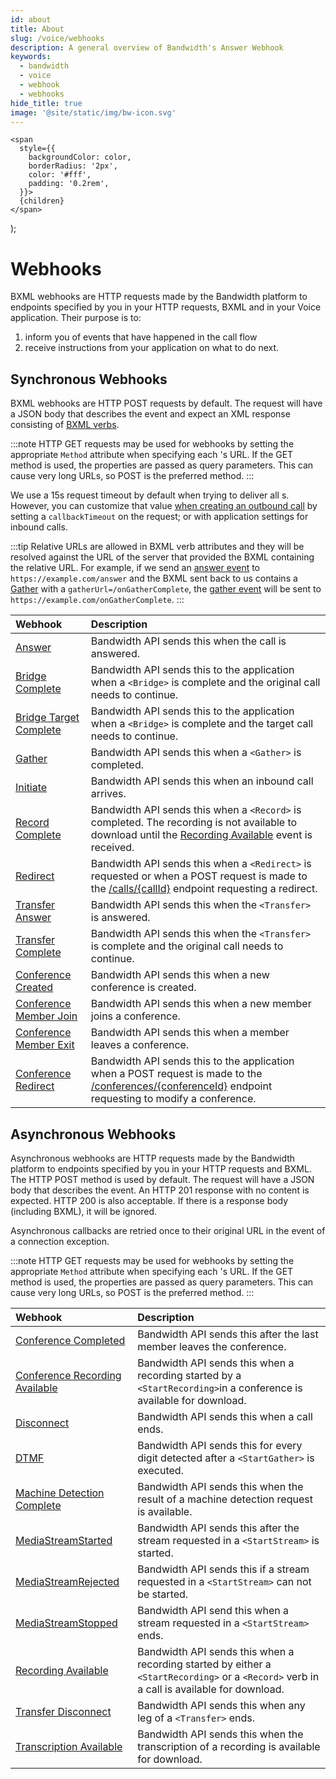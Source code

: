 ```yaml
---
id: about
title: About
slug: /voice/webhooks
description: A general overview of Bandwidth's Answer Webhook
keywords:
  - bandwidth
  - voice
  - webhook
  - webhooks
hide_title: true
image: '@site/static/img/bw-icon.svg'
---
```


    <span
      style={{
        backgroundColor: color,
        borderRadius: '2px',
        color: '#fff',
        padding: '0.2rem',
      }}>
      {children}
    </span>
  );

# Webhooks

BXML webhooks are HTTP requests made by the Bandwidth platform to endpoints specified by you in your HTTP requests, BXML and in your Voice application. Their purpose is to:
  1. inform you of events that have happened in the call flow
  2. receive instructions from your application on what to do next.

## Synchronous Webhooks

BXML webhooks are HTTP <Highlight color="#079CEE">POST</Highlight> requests by default. The request will have a JSON body that describes the event and expect an XML response consisting of [BXML verbs](docs/voice/bxml/).

:::note
HTTP <Highlight color="#00bf8c">GET</Highlight> requests may be used for webhooks by setting the appropriate `Method` attribute when specifying each 's URL. If the <Highlight color="#00bf8c">GET</Highlight> method is used, the properties are passed as query parameters. This can cause very long URLs, so <Highlight color="#079CEE">POST</Highlight> is the preferred method.
:::

We use a 15s request timeout by default when trying to deliver all s. However, you can customize that value [when creating an outbound call](apis/voice#operation/createCall/) by setting a `callbackTimeout` on the request; or with application settings for inbound calls.

:::tip
Relative URLs are allowed in BXML verb attributes and they will be resolved against the URL of the server that provided the BXML containing the relative URL. For example, if we send an [answer event](docs/voice/webhooks/answer/) to `https://example.com/answer` and the BXML sent back to us contains a [Gather](docs/voice/bxml/gather/) with a `gatherUrl=/onGatherComplete`, the [gather event](docs/voice/webhooks/gather/) will be sent to `https://example.com/onGatherComplete`.
:::

| Webhook                                           | Description                                                                                                                                                                                                  |
|:--------------------------------------------------|:-------------------------------------------------------------------------------------------------------------------------------------------------------------------------------------------------------------|
| [Answer](docs/voice/webhooks/answer/)                               | Bandwidth API sends this when the call is answered.                                                                                                                                       |
| [Bridge Complete](docs/voice/webhooks/bridgeComplete/)              | Bandwidth API sends this to the application when a `<Bridge>` is complete and the original call needs to continue.                                                                                           |
| [Bridge Target Complete](docs/voice/webhooks/bridgeTargetComplete/) | Bandwidth API sends this to the application when a `<Bridge>` is complete and the target call needs to continue.                                                                                             |
| [Gather](docs/voice/webhooks/gather/)                               | Bandwidth API sends this when a `<Gather>` is completed.                                                                                                                                                     |
| [Initiate](docs/voice/webhooks/initiate/)                           | Bandwidth API sends this when an inbound call arrives.                                                                                                                                    |
| [Record Complete](docs/voice/webhooks/recordComplete/)              | Bandwidth API sends this when a `<Record>` is completed. The recording is not available to download until the [Recording Available](docs/voice/webhooks/recordingAvailable/) event is received.             |
| [Redirect](docs/voice/webhooks/redirect/)                           | Bandwidth API sends this when a `<Redirect>` is requested or when a <Highlight color="#079CEE">POST</Highlight> request is made to the [/calls/{callId}](apis/voice#operation/modifyCall/) endpoint requesting a redirect. |
| [Transfer Answer](docs/voice/webhooks/transferAnswer/)              | Bandwidth API sends this when the `<Transfer>` is answered.                                                                                                                                 |
| [Transfer Complete](docs/voice/webhooks/transferComplete/)          | Bandwidth API sends this when the `<Transfer>` is complete and the original call needs to continue.                                                                                         |
| [Conference Created](docs/voice/webhooks/conferenceCreated/)        | Bandwidth API sends this when a new conference is created.                                                                                                                                                   |
| [Conference Member Join](docs/voice/webhooks/conferenceMemberJoin/) | Bandwidth API sends this when a new member joins a conference.                                                                                                                                               |
| [Conference Member Exit](docs/voice/webhooks/conferenceMemberExit/) | Bandwidth API sends this when a member leaves a conference.                                                                                                                                                  |
| [Conference Redirect](docs/voice/webhooks/conferenceRedirect/)      | Bandwidth API sends this to the application when a <Highlight color="#079CEE">POST</Highlight> request is made to the [/conferences/{conferenceId}](apis/voice#operation/modifyConferenc/) endpoint requesting to modify a conference. |

## Asynchronous Webhooks

Asynchronous webhooks are HTTP requests made by the Bandwidth platform to endpoints specified by you in your HTTP requests and BXML. The HTTP <Highlight color="#079CEE">POST</Highlight> method is used by default. The request will have a JSON body that describes the event.  An HTTP 201 response with no content is expected.  HTTP 200 is also acceptable. If there is a response body (including BXML), it will be ignored.

Asynchronous callbacks are retried once to their original URL in the event of a connection exception.

:::note
HTTP <Highlight color="#00bf8c">GET</Highlight> requests may be used for webhooks by setting the appropriate `Method` attribute when specifying each 's URL. If the <Highlight color="#00bf8c">GET</Highlight> method is used, the properties are passed as query parameters. This can cause very long URLs, so <Highlight color="#079CEE">POST</Highlight> is the preferred method.
:::

| Webhook                                        | Description                                                                                                                                         |
|:-----------------------------------------------|:----------------------------------------------------------------------------------------------------------------------------------------------------|
| [Conference Completed](docs/voice/webhooks/conferenceCompleted/)                    | Bandwidth API sends this after the last member leaves the conference.                                                                               |
| [Conference Recording Available](docs/voice/webhooks/conferenceRecordingAvailable/) | Bandwidth API sends this when a recording started by a `<StartRecording>`in a conference is available for download. |
| [Disconnect](docs/voice/webhooks/disconnect/)                                       | Bandwidth API sends this when a call ends.                                                                                       |
| [DTMF](docs/voice/webhooks/dtmf/)                                                   | Bandwidth API sends this for every digit detected after a `<StartGather>` is executed. |
| [Machine Detection Complete](docs/voice/webhooks/machineDetectionComplete/)         | Bandwidth API sends this when the result of a machine detection request is available.|
| [MediaStreamStarted](docs/voice/webhooks/mediaStreamStarted/)                       | Bandwidth API sends this after the stream requested in a `<StartStream>` is started. |
| [MediaStreamRejected](docs/voice/webhooks/mediaStreamRejected/)                     | Bandwidth API sends this if a stream requested in a `<StartStream>` can not be started. |
| [MediaStreamStopped](docs/voice/webhooks/mediaStreamStopped/)                       | Bandwidth API send this when a stream requested in a `<StartStream>` ends. |
| [Recording Available](docs/voice/webhooks/recordingAvailable/)                      | Bandwidth API sends this when a recording started by either a `<StartRecording>` or a `<Record>` verb in a call is available for download. |
| [Transfer Disconnect](docs/voice/webhooks/transferDisconnect/)                      | Bandwidth API sends this when any leg of a `<Transfer>` ends.                                                                                       |
| [Transcription Available](docs/voice/webhooks/transcriptionAvailable/)              | Bandwidth API sends this when the transcription of a recording is available for download. |
